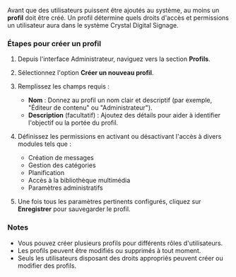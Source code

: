 Avant que des utilisateurs puissent être ajoutés au système, au moins un **profil** doit être créé. Un profil détermine quels droits d'accès et permissions un utilisateur aura dans le système Crystal Digital Signage.

### Étapes pour créer un profil

1. Depuis l'interface Administrateur, naviguez vers la section **Profils**.

2. Sélectionnez l'option **Créer un nouveau profil**.

3. Remplissez les champs requis :
   * **Nom** : Donnez au profil un nom clair et descriptif (par exemple, "Éditeur de contenu" ou "Administrateur").
   * **Description** (facultatif) : Ajoutez des détails pour aider à identifier l'objectif ou la portée du profil.

4. Définissez les permissions en activant ou désactivant l'accès à divers modules tels que :
   * Création de messages
   * Gestion des catégories
   * Planification
   * Accès à la bibliothèque multimédia
   * Paramètres administratifs

5. Une fois tous les paramètres pertinents configurés, cliquez sur **Enregistrer** pour sauvegarder le profil.

### Notes

* Vous pouvez créer plusieurs profils pour différents rôles d'utilisateurs.
* Les profils peuvent être modifiés ou supprimés à tout moment.
* Seuls les utilisateurs disposant des droits appropriés peuvent créer ou modifier des profils.
